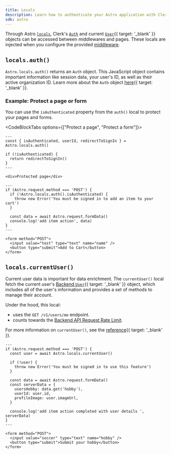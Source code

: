 ```yaml
---
title: Locals
description: Learn how to authenticate your Astro application with Clerk using locals.
sdk: astro
---
```


Through Astro [`locals`](https://docs.astro.build/en/guides/middleware/#storing-data-in-contextlocals), Clerk's [`Auth`](/docs/references/backend/types/auth-object) and current [`User`](/docs/references/backend/types/backend-user){{ target: '_blank' }} objects can be accessed between middlewares and pages. These locals are injected when you configure the provided [middleware](/docs/references/astro/clerk-middleware).

## `locals.auth()`

`Astro.locals.auth()` returns an `Auth` object. This JavaScript object contains important information like session data, your user's ID, as well as their active organization ID. Learn more about the `Auth` object [here](/docs/references/backend/types/auth-object){{ target: '_blank' }}.

### Example: Protect a page or form

You can use the `isAuthenticated` property from the `auth()` local to protect your pages and forms.

<CodeBlockTabs options={["Protect a page", "Protect a form"]}>
  ```astro {{ filename: 'src/pages/protected.astro' }}
  ---
  const { isAuthenticated, userId, redirectToSignIn } = Astro.locals.auth()

  if (!isAuthenticated) {
    return redirectToSignIn()
  }
  ---

  <div>Protected page</div>
  ```

  ```astro {{ filename: 'src/pages/form.astro' }}
  ---
  if (Astro.request.method === 'POST') {
    if (!Astro.locals.auth().isAuthenticated) {
      throw new Error('You must be signed in to add an item to your cart')
    }

    const data = await Astro.request.formData()
    console.log('add item action', data)
  }
  ---

  <form method="POST">
    <input value="test" type="text" name="name" />
    <button type="submit">Add to Cart</button>
  </form>
  ```
</CodeBlockTabs>

## `locals.currentUser()`

Current user data is important for data enrichment. The `currentUser()` local fetch the current user's [Backend `User`](/docs/references/backend/types/backend-user){{ target: '_blank' }} object, which includes all of the user's information and provides a set of methods to manage their account.

Under the hood, this local:

- uses the `GET /v1/users/me` endpoint.
- counts towards the [Backend API Request Rate Limit](/docs/backend-requests/resources/rate-limits).

For more information on `currentUser()`, see the [reference](/docs/references/nextjs/current-user){{ target: '_blank' }}.

```astro {{ filename: 'src/pages/form.astro' }}
---
if (Astro.request.method === 'POST') {
  const user = await Astro.locals.currentUser()

  if (!user) {
    throw new Error('You must be signed in to use this feature')
  }

  const data = await Astro.request.formData()
  const serverData = {
    usersHobby: data.get('hobby'),
    userId: user.id,
    profileImage: user.imageUrl,
  }

  console.log('add item action completed with user details ', serverData)
}
---

<form method="POST">
  <input value="soccer" type="text" name="hobby" />
  <button type="submit">Submit your hobby</button>
</form>
```
